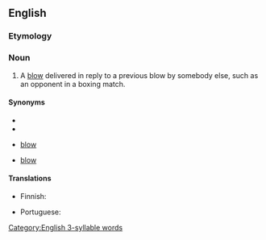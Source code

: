 ==English==

===Etymology===
{{prefix|counter|blow|lang=en}}

===Noun===
{{en-noun}}

# A [[blow]] delivered in reply to a previous blow by somebody else, such as an opponent in a boxing match.

====Synonyms====
* {{l|en|afterstroke}}
* {{l|en|counterpunch}}
* {{l|en|return}} [[blow]]
* {{l|en|retaliatory}} [[blow]]

====Translations====
{{trans-top|blow delivered in reply to another}}
* Finnish: {{t+|fi|vastaisku}}
{{trans-mid}}
* Portuguese: {{t|pt|contragolpe|m}}
{{trans-bottom}}

[[Category:English 3-syllable words]]